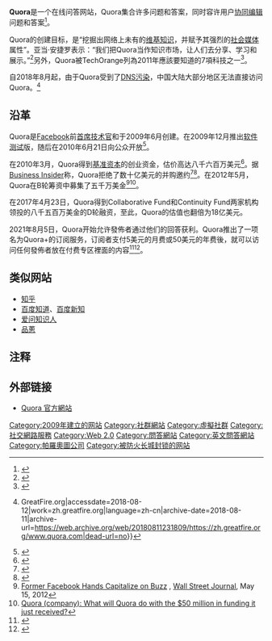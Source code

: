 {{noteTA|G1=IT}}
{{Infobox Dotcom company
| launch_date               = 2009年六月
| company_name              = Quora公司
| company_type              = [[私人公司|私人公司]]
| company_logo              = [[File:Quora_logo_2015.svg|200px]]
| founder                   = {{link-en|亚当·安捷罗|Adam D'Angelo}}<br />{{link-en|查理·切沃|Charlie Cheever}}
| area_served               = [[世界|世界]]
| location                  = {{USA}}[[加利福尼亚州|加利福尼亚州]][[山景城_(加利福尼亞州)|山景城]]
| net_income                =
| num_employees             = 98（2014年6月）<ref>{{cite web |url=https://www.quora.com/about/team|title=The Quora Team| accessdate=2014-06-17|publisher=Quora|language=en}}</ref> 
| url                       = [https://www.quora.com/ quora.com]
| website_type              = 互动问答型
| language                  = 英语、西班牙语、法语、日本語
| current_status            = 活跃
| alexa=FETCH_WIKIDATA
}}
'''Quora'''是一个在线问答网站，Quora集合许多问题和答案，同时容许用户[[协同编辑|协同编辑]]问题和答案<ref>{{cite news|url=http://www.nytimes.com/2010/03/13/technology/13social.html|title=Facebook帮助社交媒体创业公司增加用户|accessdate=2010年3月29日|publisher=[[纽约时报|纽约时报]]|first=Jenna|last=Wortham|date=2010年3月12日|archive-date=2010年3月31日|archive-url=https://web.archive.org/web/20100331040553/http://www.nytimes.com/2010/03/13/technology/13social.html|dead-url=no}}</ref>。 

Quora的创建目标，是“挖掘出网络上未有的[[维基|维基]][[知识|知识]]，并赋予其强烈的[[社会媒体|社会媒体]]属性”。亚当·安捷罗表示：“我们把Quora当作知识市场，让人们去分享、学习和展示。”<ref>{{Cite web |url=http://www.forbeschina.com/review/201011/0005577.shtml |title=[[福布斯|福布斯]]中国报道Quora硅谷创业 |accessdate=2010-11-30 |archive-date=2010-11-27 |archive-url=https://web.archive.org/web/20101127164033/http://www.forbeschina.com/review/201011/0005577.shtml |dead-url=no }}</ref>另外，Quora被TechOrange列為2011年應該要知道的7項科技之一<ref>{{cite web | language = zh | publisher =  | title = 2011年你應該知道的7項科技服務 | url = http://techorange.com/2011/01/03/2011%E5%B9%B4%E4%BD%A0%E6%87%89%E8%A9%B2%E7%9F%A5%E9%81%93%E7%9A%847%E9%A0%85%E7%A7%91%E6%8A%80/ | author =  | date =  | accessdate = 2011-04-16 | archive-url = https://web.archive.org/web/20110402212359/http://techorange.com/2011/01/03/2011%E5%B9%B4%E4%BD%A0%E6%87%89%E8%A9%B2%E7%9F%A5%E9%81%93%E7%9A%847%E9%A0%85%E7%A7%91%E6%8A%80/ | archive-date = 2011-04-02 | dead-url = yes }}</ref>。

自2018年8月起，由于Quora受到了[[DNS污染|DNS污染]]，中国大陆大部分地区无法直接访问Quora。<ref>{{Cite web|url=https://zh.greatfire.org/www.quora.com|title=www.quora.com 在中国 67% 被封锁 {{!}} GreatFire.org|accessdate=2018-08-12|work=zh.greatfire.org|language=zh-cn|archive-date=2018-08-11|archive-url=https://web.archive.org/web/20180811231809/https://zh.greatfire.org/www.quora.com|dead-url=no}}</ref>

== 沿革 ==
Quora是[[Facebook|Facebook]]前[[首席技术官|首席技术官]]{{link-en|亚当·安捷罗|Adam D'Angelo}}和{{link-en|查理·切沃|Charlie Cheever}}于2009年6月创建。在2009年12月推出[[软件测试|软件测试]]版，随后在2010年6月21日向公众开放<ref>{{Cite web |url=http://techcrunch.com/2010/06/21/quoras-highly-praised-qa-service-launches-to-the-public-and-the-real-test-begins/ |title=Quora高度评价的问答服务向公众开放，开始实际测试 |accessdate=2010-11-30 |archive-date=2015-12-03 |archive-url=https://web.archive.org/web/20151203200627/http://techcrunch.com/2010/06/21/quoras-highly-praised-qa-service-launches-to-the-public-and-the-real-test-begins/ |dead-url=no }}</ref>。

在2010年3月，Quora得到[[基准资本|基准资本]]的创业资金，估价高达八千六百万美元<ref>{{cite web|url=http://techcrunch.com/2010/03/28/quora-has-the-magic-benchmark-invests-at-86-million-valuation/|title=基准资本公司风投Quora八千六百万美元|accessdate=March 29, 2010|publisher=TechCrunch|archive-date=2010-12-03|archive-url=https://web.archive.org/web/20101203111654/http://techcrunch.com/2010/03/28/quora-has-the-magic-benchmark-invests-at-86-million-valuation/|dead-url=no}}</ref>。据[[Business_Insider|Business Insider]]称，Quora拒绝了数十亿美元的并购邀约<ref>{{Cite web |url=http://www.businessinsider.com/quora-would-turn-down-a-1-billion-offer-says-investor-2011-2 |title=businessinsider.com |accessdate=2012-06-30 |archive-date=2012-10-05 |archive-url=https://web.archive.org/web/20121005131304/http://www.businessinsider.com/quora-would-turn-down-a-1-billion-offer-says-investor-2011-2 |dead-url=no }}</ref><ref>{{Cite web |url=http://socialtimes.com/quora-reportedly-turns-down-1-billion-acquisition-offer_b39871 |title=socialtimes.com |accessdate=2012-06-30 |archive-date=2012-07-12 |archive-url=https://web.archive.org/web/20120712063155/http://socialtimes.com/quora-reportedly-turns-down-1-billion-acquisition-offer_b39871 |dead-url=no }}</ref>。在2012年5月，Quora在B轮筹资中募集了五千万美金<ref>[http://online.wsj.com/article/SB10001424052702303505504577404510443769988.html Former Facebook Hands Capitalize on Buzz] {{Wayback|url=http://online.wsj.com/article/SB10001424052702303505504577404510443769988.html |date=20120630002404 }}, [[Wall_Street_Journal|Wall Street Journal]], May 15, 2012</ref><ref>[http://www.quora.com/Quora-company/What-will-Quora-do-with-the-50-million-in-funding-it-just-received/answer/Adam-DAngelo Quora (company): What will Quora do with the $50 million in funding it just received?]</ref>。

在2017年4月23日，Quora得到Collaborative Fund和Continuity Fund两家机构领投的八千五百万美金的D轮融资，至此，Quora的估值也翻倍为18亿美元。

2021年8月5日，Quora开始允许發佈者通过他们的回答获利。Quora推出了一项名为Quora+的订阅服务，订阅者支付5美元的月费或50美元的年费後，就可以访问任何發佈者放在付费专区裡面的内容<ref name="Tech Crunch 5 Aug 2021">{{cite news |last1=Silberling |first1=Amanda |title=Creators can now monetize their expertise on Quora |url=https://techcrunch.com/2021/08/05/creators-can-now-monetize-their-expertise-on-quora/ |work=[[TechCrunch|TechCrunch]] |access-date=9 August 2021 |archive-url=https://web.archive.org/web/20210806080530/https://techcrunch.com/2021/08/05/creators-can-now-monetize-their-expertise-on-quora/ |archive-date=6 August 2021 |date=5 August 2021 |url-status=live}}</ref><ref name="PR Newswire 5 Aug 2021">{{cite web |title=Quora Joins the Creator Economy with a New Space Subscription Earning Option |url=https://www.prnewswire.com/in/news-releases/quora-joins-the-creator-economy-with-a-new-space-subscription-earning-option-857722243.html |publisher=[[PR_Newswire|PR Newswire]] |access-date=9 August 2021 |date=5 August 2021 }}</ref>。

==类似网站==
*[[知乎|知乎]]
*[[百度知道|百度知道]]、[[百度新知|百度新知]]
*[[爱问知识人|爱问知识人]]
*[[品蔥|品蔥]]

==注释==
{{reflist|2}}

==外部链接==
* {{en}}[https://www.quora.com/ Quora 官方網站]

{{Online social networking}}
[[Category:2009年建立的网站|Category:2009年建立的网站]]
[[Category:社群網站|Category:社群網站]]
[[Category:虛擬社群|Category:虛擬社群]]
[[Category:社交網路服務|Category:社交網路服務]]
[[Category:Web_2.0|Category:Web 2.0]]
[[Category:問答網站|Category:問答網站]]
[[Category:英文問答網站|Category:英文問答網站]]
[[Category:帕羅奧圖公司|Category:帕羅奧圖公司]]
[[Category:被防火长城封锁的网站|Category:被防火长城封锁的网站]]